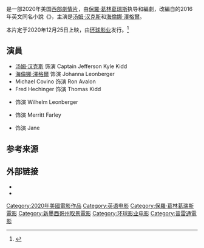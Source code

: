 {{noteTA
|G1=Show
|G2=Movie
|G3=Music
|G4=PP
|T=zh-tw:讀報人 (電影);zh-cn:世界新闻 (电影);zh-hk:結叛同行;zh-sg:来自世界的消息;zh-my:来自世界的消息;
|1=zh-tw:讀報人;zh-cn:世界新闻;zh-hk:結叛同行;zh-sg:来自世界的消息;zh-my:来自世界的消息;
}}
{{Infobox film
| name           = 世界新闻
| original_name  = {{lang|en|''News of the World''}}
| image          = News of the World Poster.jpg
| alt            = 
| caption        = 電影海報
| director       = [[保羅·葛林葛瑞斯|保羅·葛林葛瑞斯]]
| producer       = {{Plainlist|
* Elizabeth Gabler
* {{tsl|en|Gary Goetzman|蓋瑞·高茨曼}}
* {{tsl|en|Gregory Goodman|格雷戈里·古德曼1}}
* [[汤姆·汉克斯|汤姆·汉克斯]]
* {{tsl|en|Gail Mutrux|蓋爾·穆圖}}
}}
| screenplay     = {{Plainlist|
* {{tsl|en|Luke Davies|盧克·戴維斯}}
* 保羅·葛林葛瑞斯
}}
| based_on       = {{based on|{{link-en|News of the World (novel)|News of the World (novel)|News of the World}}|{{tsl|en|Paulette Jiles|波蕾特·賈爾斯}}}}
| starring       = {{Plainlist|
* 汤姆·汉克斯
}}
| music          = [[詹姆斯·紐頓·霍華|詹姆斯·紐頓·霍華]]<ref>{{cite web|url=https://filmmusicreporter.com/2020/07/01/james-newton-howard-to-score-paul-greengrass-news-of-the-world/|title=James Newton Howard to Score Paul Greengrass’ ‘News of the World’ - Film Music Reporter|publisher=|accessdate=2020-07-02|archive-date=2020-07-02|archive-url=https://web.archive.org/web/20200702054140/http://filmmusicreporter.com/2020/07/01/james-newton-howard-to-score-paul-greengrass-news-of-the-world/|dead-url=no}}</ref>
| cinematography = {{tsl|en|Dariusz Wolski|達魯休·沃爾斯基}}
| editing        = [[威廉·戈登伯格|威廉·戈登伯格]]
| studio         = {{Plainlist|
*[[普雷通公司|普雷通公司]]<ref name=deadline/>
*Pretty Pictures<ref name=deadline/>
}}
| distributor    = [[环球影业|环球影业]]（美國）<br/>[[Netflix|Netflix]]（國際）
| released       = {{Film date|2020|12|25|美國與Netflix|2021|1|22|臺灣|2021|2|10|香港}}
| runtime        = 118分鐘
| country        = 美国
| language       = 英语
| budget         = 3800萬美元
| gross          = 1180萬美元<ref name=BOM>{{Cite web |url= https://www.boxofficemojo.com/title/tt6878306/?ref_=bo_rl_ti |title= News of the World (2020) |work= [[Box_Office_Mojo|Box Office Mojo]] |access-date= 2021-02-05 |archive-date= 2020-12-27 |archive-url= https://web.archive.org/web/20201227211737/https://www.boxofficemojo.com/title/tt6878306/?ref_=bo_rl_ti |dead-url= no }}</ref><ref name=NUM>{{Cite web |url= https://www.the-numbers.com/movie/News-of-the-World#tab=summary |title= News of the World (2020) |work= [[The_Numbers|The Numbers]] |access-date= 2021-02-05 |archive-date= 2020-12-27 |archive-url= https://web.archive.org/web/20201227211730/https://www.the-numbers.com/movie/News-of-the-World#tab=summary |dead-url= no }}</ref>
| cn_name        = 世界新闻
| hk_name        = 結叛同行
| tw_name        = 讀報人
| sg_name        = 来自世界的消息
}}

{{作品名稱|name=''News of the World''|hk=結叛同行|tw=讀報人|cn=世界新闻|sg=来自世界的消息|my=来自世界的消息}}是一部2020年美国[[西部作品|西部]][[劇情片|劇情片]]，由[[保羅·葛林葛瑞斯|保羅·葛林葛瑞斯]]执导和編劇，改編自{{link-en|波蕾特·賈爾斯|Paulette Jiles}}的2016年英文同名小說《{{link-en|News of the World (novel)|News of the World (novel)|News of the World}}》，主演是[[汤姆·汉克斯|汤姆·汉克斯]]和[[海倫娜·澤格爾|海倫娜·澤格爾]]。

本片定于2020年12月25日上映，由[[环球影业|环球影业]]发行。<ref name=deadline>{{cite web|url=https://deadline.com/2019/09/tom-hanks-paul-greengrass-reteam-news-of-the-world-opening-christmas-2020-1202744555/|title=Tom Hanks & Paul Greengrass Reteam ‘News Of The World’ Opening Christmas 2020|website=Deadline Hollywood|first=Anthony|last=D'Alessandro|date=2019-09-25|accessdate=2019-09-25|archive-date=2020-09-29|archive-url=https://web.archive.org/web/20200929151738/https://deadline.com/2019/09/tom-hanks-paul-greengrass-reteam-news-of-the-world-opening-christmas-2020-1202744555//|dead-url=no}}</ref>

== 演員 ==
* [[汤姆·汉克斯|汤姆·汉克斯]] 饰演 Captain Jefferson Kyle Kidd
* [[海倫娜·澤格爾|海倫娜·澤格爾]] 饰演 Johanna Leonberger
* Michael Covino 饰演 Ron Avalon
* Fred Hechinger 饰演 Thomas Kidd
* {{tsl|en|Neil Sandilands|尼爾·桑迪蘭}} 饰演 Wilhelm Leonberger
* {{tsl|en|Thomas Francis Murphy (actor)|湯瑪士·法蘭西斯·墨菲}} 饰演 Merritt Farley
* {{tsl|en|Mare Winningham|梅爾·溫寧漢}} 饰演 Jane

== 参考来源 ==
{{Reflist}}

== 外部链接 ==
*{{IMDb title|6878306}}
*{{douban|27042738}}

{{保羅·葛林葛瑞斯}}
{{Tom Hanks}}
{{DEFAULTSORT:News of the World}}
[[Category:2020年美國電影作品|Category:2020年美國電影作品]]
[[Category:英语电影|Category:英语电影]]
[[Category:保羅·葛林葛瑞斯電影|Category:保羅·葛林葛瑞斯電影]]
[[Category:新墨西哥州取景電影|Category:新墨西哥州取景電影]]
[[Category:环球影业电影|Category:环球影业电影]]
[[Category:普雷通電影|Category:普雷通電影]]
